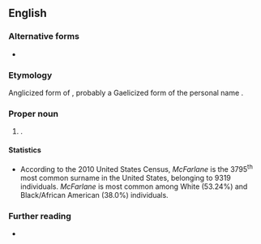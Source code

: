 ==English==
{{wikipedia|McFarlane (surname)}}

===Alternative forms===
* {{alter|en|MacFarlane|McFarlain|McFarlan|McFarland|McFarlen|McFarlin|McFarling}}

===Etymology===
Anglicized form of {{der|en|gd|Mac Pharthaláin||son of Parthalán}}, probably a Gaelicized form of the personal name {{m|en|Bartholomew}}.

===Proper noun===
{{en-proper noun|s}}

# {{surname|en|from=Scottish Gaelic}}.

====Statistics====
* According to the 2010 United States Census, ''McFarlane'' is the 3795<sup>th</sup> most common surname in the United States, belonging to 9319 individuals. ''McFarlane'' is most common among White (53.24%) and Black/African American (38.0%) individuals.

===Further reading===
* {{R:en:DAFN}}